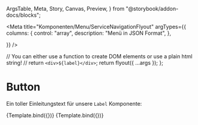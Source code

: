   ArgsTable,
  Meta,
  Story,
  Canvas,
  Preview,
} from "@storybook/addon-docs/blocks";



<Meta
  title="Komponenten/Menu/ServiceNavigationFlyout"
  argTypes={{
    columns: {
      control: "array",
      description: "Menü in JSON Format",
    },
    
  }}
/>



  // You can either use a function to create DOM elements or use a plain html string!
  // return `<div>${label}</div>`;
  return flyout({ ...args });
};

# Button

Ein toller Einleitungstext für unsere `Label` Komponente:

<Preview withToolbar>
  <Story
    name="1Column"
    args={JsonData.serviceNavigationSSILinks.navigationItems[2]}
  >
    {Template.bind({})}
  </Story>
</Preview>

<ArgsTable story="1Column" />

<Canvas>
  <Story
    name="Flyout2Column"
    args={JsonData.serviceNavigationSSILinks.navigationItems[1]}
  >
    {Template.bind({})}
  </Story>
</Canvas>